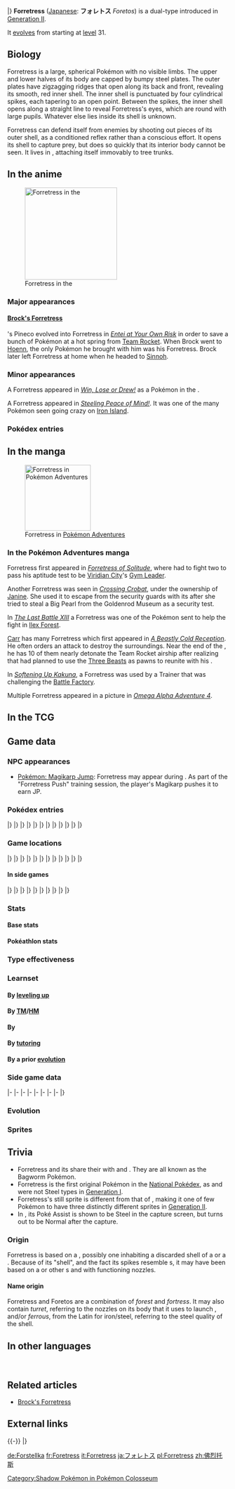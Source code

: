 {{PokémonPrevNext/Head|type=Bug|type2=Steel}}
{{PokémonPrevNext/GO|species=Forretress}}
{{PokémonPrevNext/Pokémon|type=Bug|prevnum=204|prev=Pineco|nextnum=206|next=Dunsparce|round=none}}
{{PokémonPrevNext/Disambig|species=Forretress}}
|}
{{Pokémon Infobox
|name=Forretress
|jname=フォレトス
|jtranslit=Foretosu
|tmname=Foretos
|ndex=205
|jdex=094
|abrow=111
|obrow=191
|opbrow=031
|typebox=1
|type1=Bug
|type2=Steel
|category=Bagworm
|height-ftin=3'11″
|height-m=1.2
|weight-lbs=277.3
|weight-kg=125.8
|abilityn=d
|ability1=Sturdy
|abilityd=Overcoat
|egggroupn=1
|egggroup1=Bug
|eggcycles=20
|evtotal=2
|evde=2
|expyield=163
|oldexp=118
|lv100exp=1,000,000
|gendercode=127
|color=Purple
|catchrate=75
|body=01
|pokefordex=forretress
|generation=2
|friendship=70
}}
'''Forretress''' ([[List of Japanese Pokémon names|Japanese]]: '''フォレトス''' ''Foretos'') is a dual-type {{2t|Bug|Steel}} {{OBP|Pokémon|species}} introduced in [[Generation II]].

It [[Evolution|evolve]]s from {{p|Pineco}} starting at [[level]] 31.

==Biology==
Forretress is a large, spherical Pokémon with no visible limbs. The upper and lower halves of its body are capped by bumpy steel plates. The outer plates have zigzagging ridges that open along its back and front, revealing its smooth, red inner shell. The inner shell is punctuated by four cylindrical spikes, each tapering to an open point. Between the spikes, the inner shell opens along a straight line to reveal Forretress's eyes, which are round with large pupils. Whatever else lies inside its shell is unknown.

Forretress can defend itself from enemies by shooting out pieces of its outer shell, as a conditioned reflex rather than a conscious effort. It opens its shell to capture prey, but does so quickly that its interior body cannot be seen. It lives in {{DL|List of Pokémon by habitat|Forest Pokémon|forests}}, attaching itself immovably to tree trunks.

==In the anime==
[[File:Brock Forretress.png|thumb|left|210px|Forretress in the {{pkmn|anime}}]]
===Major appearances===
====[[Brock's Forretress]]====
{{an|Brock}}'s Pineco evolved into Forretress in ''[[EP259|Entei at Your Own Risk]]'' in order to save a bunch of Pokémon at a hot spring from [[Team Rocket]]. When Brock went to [[Hoenn]], the only Pokémon he brought with him was his Forretress. Brock later left Forretress at home when he headed to [[Sinnoh]].

===Minor appearances===
A Forretress appeared in ''[[AG035|Win, Lose or Drew!]]'' as a Pokémon in the {{ci|Slateport}} {{pkmn|Contest}}.

A Forretress appeared in ''[[DP110|Steeling Peace of Mind!]]''. It was one of the many {{type|Steel}} Pokémon seen going crazy on [[Iron Island]].

===Pokédex entries===
{{Animedexheader|Johto}}
{{Animedexbody|EP259|Forretress|Ash's Pokédex|Forretress, the Bagworm Pokémon. Forretress is the evolved form of {{p|Pineco}}. Its entire body is covered in a steel-hard shell.}}
{{Animedexfooter/Pokémon|original|Johto}}

==In the manga==
[[File:Janine Forretress Adventures.png|thumb|150px|Forretress in [[Pokémon Adventures]]]]
===In the Pokémon Adventures manga===
Forretress first appeared in ''[[PS115|Forretress of Solitude]]'', where {{adv|Red}} had to fight two to pass his aptitude test to be [[Viridian City]]'s [[Gym Leader]].

Another Forretress was seen in ''[[PS136|Crossing Crobat]]'', under the ownership of [[Janine]]. She used it to escape from the security guards with its {{m|Spikes}} after she tried to steal a Big Pearl from the Goldenrod Museum as a security test.

In ''[[PS179|The Last Battle XIII]]'' a Forretress was one of the Pokémon sent to help the fight in [[Ilex Forest]].

[[Carr]] has many Forretress which first appeared in ''[[PS277|A Beastly Cold Reception]]''. He often orders an {{m|Explosion}} attack to destroy the surroundings. Near the end of the {{chap|FireRed & LeafGreen}}, he has 10 of them nearly detonate the Team Rocket airship after realizing that {{adv|Giovanni}} had planned to use the [[Three Beasts]] as pawns to reunite with his {{adv|Silver|son}}.

In ''[[PS426|Softening Up Kakuna]]'', a Forretress was used by a Trainer that was challenging the [[Battle Factory (Sinnoh)|Battle Factory]].

Multiple Forretress appeared in a picture in ''[[PAORAS04|Omega Alpha Adventure 4]]''.

==In the TCG==
{{main|Forretress (TCG)}}

==Game data==
===NPC appearances===
* [[Pokémon: Magikarp Jump]]: Forretress may appear during {{DL|Pokémon: Magikarp Jump|training}}. As part of the "Forretress Push" training session, the player's Magikarp pushes it to earn JP.

===Pokédex entries===
{{Dex/Header|type=Bug|type2=Steel}}
{{Dex/NA|gen=II}}
{{Dex/Gen|gen=II}}
{{Dex/Entry1|v=Gold|entry=Its entire body is shielded by a steel-hard shell. What lurks inside the armor is a total mystery.}}
{{Dex/Entry1|v=Silver|entry=It remains immovably rooted to its tree. It scatters pieces of its hard shell to drive its enemies away.}}
{{Dex/Entry1|v=Crystal|entry=Usually found hanging on to a fat tree trunk. It shoots out bits of its shell when it sees action.}}
{{Dex/Entry1|v=Stadium 2|t=FFF|color=000|entry=Its entire body is shielded by a steel-hard shell. What lurks inside the armor is a total mystery.}}
|}
|}
{{Dex/Gen|gen=III}}
{{Dex/Entry2|v=Ruby|v2=Sapphire|t=FFF|t2=FFF|entry=Forretress conceals itself inside its hardened steel shell. The shell is opened when the Pokémon is catching prey, but it does so at such a quick pace that the shell's inside cannot be seen.}}
{{Dex/Entry1|v=Emerald|t=FFF|entry=It keeps itself inside its steel shell. The shell is opened when it is catching prey, but it is so quick that the shell's inside cannot be seen.}}
{{Dex/Entry1|v=FireRed|entry=It remains immovably rooted to its tree. It scatters pieces of its hard shell to drive its enemies away.}}
{{Dex/Entry1|v=LeafGreen|entry=Its entire body is shielded by a steel-hard shell. What lurks inside the armor is a total mystery.}}
|}
|}
{{Dex/Gen|gen=IV}}
{{Dex/Entry3|v=Diamond|v2=Pearl|v3=Platinum|entry=It is encased in a steel shell. Its peering eyes are all that can be seen of its mysterious innards.}}
{{Dex/Entry1|v=HeartGold|entry=Its entire body is shielded by a steel-hard shell. What lurks inside the armor is a total mystery.}}
{{Dex/Entry1|v=SoulSilver|entry=It remains immovably rooted to its tree. It scatters pieces of its hard shell to drive its enemies away.}}
|}
|}
{{Dex/Gen|gen=V}}
{{Dex/Entry2|v=Black|v2=White|t=FFF|entry=It is encased in a steel shell. Its peering eyes are all that can be seen of its mysterious innards.}}
{{Dex/Entry2|v=Black 2|v2=White 2|t=FFF|entry=It is encased in a steel shell. Its peering eyes are all that can be seen of its mysterious innards.}}
|}
|}
{{Dex/Gen|gen=VI}}
{{Dex/Entry1|v=X|t=FFF|entry=It is encased in a steel shell. Its peering eyes are all that can be seen of its mysterious innards.}}
{{Dex/Entry1|v=Y|entry=It remains immovably rooted to its tree. It scatters pieces of its hard shell to drive its enemies away.}}
{{Dex/Entry2|v=Omega Ruby|v2=Alpha Sapphire|t=FFF|t2=FFF|entry=Forretress conceals itself inside its hardened steel shell. The shell is opened when the Pokémon is catching prey, but it does so at such a quick pace that the shell's inside cannot be seen.}}
|}
|}
{{Dex/Gen|gen=VII}}
{{Dex/Entry1|v=Ultra Sun|entry=When something approaches it, it fires off fragments of its steel shell in attack. This is not a conscious action but a conditioned reflex.}}
{{Dex/Entry1|v=Ultra Moon|entry=In the moment that it gulps down its prey, the inside of its shell is exposed, but to this day, no one has ever seen that sight.}}
|}
|}
{{Dex/Footer}}

===Game locations===
{{Availability/Header|type=Bug|type2=Steel}}
{{Availability/NA|gen=II}}
{{Availability/Gen|gen=II}}
{{Availability/Entry2|v=Gold|v2=Silver|area=[[Evolution|Evolve]] {{p|Pineco}}}}
{{Availability/Entry1|v=Crystal|area=[[Evolution|Evolve]] {{p|Pineco}}}}
|}
|}
{{Availability/Gen|gen=III}}
{{Availability/Entry2/None|v=Ruby|v2=Sapphire}}
{{Availability/Entry1|v=Emerald|t=FFF|area=[[Evolution|Evolve]] {{p|Pineco}}}}
{{Availability/Entry2/None|v=FireRed|v2=LeafGreen}}
{{Availability/Entry1|v=Colosseum|area=[[Shadow PKMN Lab]] {{color2|{{shadow color}}|Shadow Pokémon|(Shadow)}}}}
{{Availability/Entry1|v=XD|t=FFF|link=Pokémon XD: Gale of Darkness|area=[[Evolution|Evolve]] {{p|Pineco}}}}
|}
|}
{{Availability/Gen|gen=IV}}
{{Availability/Entry2|v=Diamond|v2=Pearl|area=[[Evolution|Evolve]] {{p|Pineco}}}}
{{Availability/Entry1|v=Platinum|area=[[Evolution|Evolve]] {{p|Pineco}}}}
{{Availability/Entry2|v=HeartGold|v2=SoulSilver|area=[[Evolution|Evolve]] {{p|Pineco}}}}
{{Availability/Entry1|v=Pal Park|color=71AD64|link=Pal Park|area={{DL|List of Pokémon by Pal Park location|Forest}}}}
|}
|}
{{Availability/Gen|gen=V}}
{{Availability/Entry2|v=Black|v2=White|t=fff|area=[[Evolution|Evolve]] {{p|Pineco}}}}
{{Availability/Entry2|v=Black 2|v2=White 2|t=fff|area=[[Evolution|Evolve]] {{p|Pineco}}}}
|}
|}
{{Availability/Gen|gen=VI}}
{{Availability/Entry2|v=X|v2=Y|t=fff|area=[[Friend Safari]] ([[Friend Safari#Steel-type Safari|Steel]])}}
{{Availability/Entry2|v=Omega Ruby|v2=Alpha Sapphire|t=FFF|t2=FFF|area=[[Mirage Forests|Mirage Forest]] (West of {{rt|105|Hoenn}}) and [[Mirage Mountains]] (West of {{rt|104|Hoenn}}, north of [[Lilycove City]], northeast of {{rt|125|Hoenn}}, and south of {{rt|131|Hoenn}})}}
|}
|}
{{Availability/Gen|gen=VII}}
{{Availability/Entry2/None|v=Sun|v2=Moon}}
{{Availability/Entry2|v=Ultra Sun|v2=Ultra Moon|area=[[Evolution|Evolve]] {{p|Pineco}}}}
|}
|}
{{Availability/Footer}}

====In side games====
{{Availability/Header|type=Bug|type2=Steel}}
{{Availability/NA|gen=II}}
{{Availability/Gen|gen=II}}
{{Availability/NA/Side|gen=II}}
|}
|}
{{Availability/Gen|gen=III}}
{{Availability/Entry1|v=Trozei!|color={{yellow color}}|area=Endless Level 59, Endless Level 69, Forever Level 9, [[Mr. Who's Den]]}}
{{Availability/Entry2|v=MD Red|v2=MD Blue|link=Pokémon Mystery Dungeon: Red Rescue Team and Blue Rescue Team|area=[[Evolution|Evolve]] {{p|Pineco}}}}
|}
|}
{{Availability/Gen|gen=IV}}
{{Availability/Entry2|v=MD Time|v2=MD Darkness|link=Pokémon Mystery Dungeon: Explorers of Time and Explorers of Darkness|area=[[Sky Stairway]] (1F-49F)}}
{{Availability/Entry1|v=MD Sky|link=Pokémon Mystery Dungeon: Explorers of Sky|area=[[Sky Stairway]] (1F-49F)}}
{{Availability/Entry1|v=Ranger: SoA|color={{SoA color}}|link=Pokémon Ranger: Shadows of Almia|area=[[Vien Forest]]}}
<!--{{Availability/Entry1|v=MD Stormy|link=Pokémon Mystery Dungeon (WiiWare)|color={{water color}}|area=}}-->
{{Availability/Entry1|v=Ranger: GS|color={{GS color}}|link=Pokémon Ranger: Guardian Signs|area=[[Sophian Road]], [[Canal Ruins]], [[Forest Temple]], [[Light Temple]]}}
|}
|}
{{Availability/Gen|gen=V}}
{{Availability/Entry1|1|v=Rumble Blast|color={{fire color}}|area=Forest: [[World Axle - B1F]], Cave: All{{tt|*|Dialga encounter}}}}
{{Availability/Entry1|1|v=Conquest|color={{silver color}}|area=[[Evolution|Evolve]] {{p|Pineco}}}}
{{Availability/Entry1|1|v=Rumble U|color={{fire color}}|area=[[Toy Collection#Launch to Victory!|Toy Collection: Launch to Victory!]], [[Variety Battle#Pokémon on a Roll|Variety Battle: Pokémon on a Roll]]}}
|}
|}
{{Availability/Gen|gen=VI}}
{{Availability/Entry1|1|v=Battle Trozei|color={{defense color}}|area=[[Infinite Ruins#Stage 1|Infinite Ruins: Stage 1]]}}
{{Availability/Entry1|1|v=Shuffle|color={{beauty color}}|area=Event: [[Special Stages#Seventh release|''Pokémon Safari'']] <small>(Seventh release)</small>}}
{{Availability/Entry1|1|v=Rumble World|color={{fire color}}|area=[[Gold Plateau#Verdant Grove|Gold Plateau: Verdant Grove]] <small>(All Areas, Entrance Boss)</small>}}
|}
|}
{{Availability/Footer}}

===Stats===
====Base stats====
{{BaseStats
|type=Bug
|type2=Steel
|HP=75
|Attack=90
|Defense=140
|SpAtk=60
|SpDef=60
|Speed=40}}

====Pokéathlon stats====
{{Pokéthlon
|type=Bug
|type2=Steel
|Speed=1
|SpeedMax=2
|Power=4
|PowerMax=4
|Technique=3
|TechniqueMax=4
|Stamina=4
|StaminaMax=5
|Jump=2
|JumpMax=3
}}

===Type effectiveness===
{{TypeEffectiveness
|type1=Bug
|type2=Steel
|Normal=50
|Fighting=100
|Flying=100
|Poison=0
|Ground=100
|Rock=100
|Bug=50
|Ghost=100
|Steel=50
|Fire=400
|Water=100
|Grass=25
|Electric=100
|Psychic=50
|Ice=50
|Dragon=50
|Dark=100
|Fairy=50
|notes=yes
|steel=yes
|newpoison=1
|gen5dark=yes
|olddark=½
|gen5ghost=yes
|oldghost2=½}}

===Learnset===
====By [[Level|leveling up]]====
{{learnlist/levelh/7|Forretress|Bug|Steel|2}}
{{learnlist/level7|1|Mirror Shot|Steel|Special|65|85|10||'''}}
{{learnlist/level7|1|Autotomize|Steel|Status|&mdash;|&mdash;|15}}
{{learnlist/level7|1|Heavy Slam|Steel|Physical|&mdash;|100|10||'''}}
{{learnlist/level7|1|Zap Cannon|Electric|Special|120|50|5}}
{{learnlist/level7|1|Magnet Rise|Electric|Status|&mdash;|&mdash;|10}}
{{learnlist/level7|1|Toxic Spikes|Poison|Status|&mdash;|&mdash;|20}}
{{learnlist/level7|1|Tackle|Normal|Physical|40|100|35}}
{{learnlist/level7|1|Protect|Normal|Status|&mdash;|&mdash;|10}}
{{learnlist/level7|1|Self-Destruct|Normal|Physical|200|100|5}}
{{learnlist/level7|1|Bug Bite|Bug|Physical|60|100|20||'''}}
{{learnlist/level7|{{tt|Evo.|Learned upon evolving}}|Mirror Shot|Steel|Special|65|85|10||'''}}
{{learnlist/level7|{{tt|Evo.|Learned upon evolving}}|Autotomize|Steel|Status|&mdash;|&mdash;|15}}
{{learnlist/level7|6|Self-Destruct|Normal|Physical|200|100|5}}
{{learnlist/level7|9|Bug Bite|Bug|Physical|60|100|20||'''}}
{{learnlist/level7|12|Take Down|Normal|Physical|90|85|20}}
{{learnlist/level7|17|Rapid Spin|Normal|Physical|20|100|40}}
{{learnlist/level7|20|Bide|Normal|Physical|&mdash;|&mdash;|10}}
{{learnlist/level7|23|Natural Gift|Normal|Physical|&mdash;|100|15}}
{{learnlist/level7|28|Spikes|Ground|Status|&mdash;|&mdash;|20}}
{{learnlist/level7|32|Payback|Dark|Physical|50|100|10}}
{{learnlist/level7|36|Explosion|Normal|Physical|250|100|5}}
{{learnlist/level7|42|Iron Defense|Steel|Status|&mdash;|&mdash;|15}}
{{learnlist/level7|46|Gyro Ball|Steel|Physical|&mdash;|100|5||'''}}
{{learnlist/level7|50|Double-Edge|Normal|Physical|120|100|15}}
{{learnlist/level7|56|Magnet Rise|Electric|Status|&mdash;|&mdash;|10}}
{{learnlist/level7|60|Zap Cannon|Electric|Special|120|50|5}}
{{learnlist/level7|64|Heavy Slam|Steel|Physical|&mdash;|100|10||'''}}
{{learnlist/levelf/7|Forretress|Bug|Steel|2}}

====By [[TM]]/[[HM]]====
{{learnlist/tmh/7|Forretress|Bug|Steel|2}}
{{learnlist/tm7|TM06|Toxic|Poison|Status|&mdash;|90|10}}
{{learnlist/tm7|TM09|Venoshock|Poison|Special|65|100|10}}
{{learnlist/tm7|TM10|Hidden Power|Normal|Special|60|100|15}}
{{learnlist/tm7|TM11|Sunny Day|Fire|Status|&mdash;|&mdash;|5}}
{{learnlist/tm7|TM15|Hyper Beam|Normal|Special|150|90|5}}
{{learnlist/tm7|TM16|Light Screen|Psychic|Status|&mdash;|&mdash;|30}}
{{learnlist/tm7|TM17|Protect|Normal|Status|&mdash;|&mdash;|10}}
{{learnlist/tm7|TM21|Frustration|Normal|Physical|&mdash;|100|20}}
{{learnlist/tm7|TM22|Solar Beam|Grass|Special|120|100|10}}
{{learnlist/tm7|TM26|Earthquake|Ground|Physical|100|100|10}}
{{learnlist/tm7|TM27|Return|Normal|Physical|&mdash;|100|20}}
{{learnlist/tm7|TM32|Double Team|Normal|Status|&mdash;|&mdash;|15}}
{{learnlist/tm7|TM33|Reflect|Psychic|Status|&mdash;|&mdash;|20}}
{{learnlist/tm7|TM37|Sandstorm|Rock|Status|&mdash;|&mdash;|10}}
{{learnlist/tm7|TM39|Rock Tomb|Rock|Physical|60|95|15}}
{{learnlist/tm7|TM42|Facade|Normal|Physical|70|100|20}}
{{learnlist/tm7|TM44|Rest|Psychic|Status|&mdash;|&mdash;|10}}
{{learnlist/tm7|TM45|Attract|Normal|Status|&mdash;|100|15}}
{{learnlist/tm7|TM48|Round|Normal|Special|60|100|15}}
{{learnlist/tm7|TM64|Explosion|Normal|Physical|250|100|5}}
{{learnlist/tm7|TM66|Payback|Dark|Physical|50|100|10}}
{{learnlist/tm7|TM68|Giga Impact|Normal|Physical|150|90|5}}
{{learnlist/tm7|TM69|Rock Polish|Rock|Status|&mdash;|&mdash;|20}}
{{learnlist/tm7|TM72|Volt Switch|Electric|Special|70|100|20}}
{{learnlist/tm7|TM74|Gyro Ball|Steel|Physical|&mdash;|100|5||'''}}
{{learnlist/tm7|TM78|Bulldoze|Ground|Physical|60|100|20}}
{{learnlist/tm7|TM80|Rock Slide|Rock|Physical|75|90|10}}
{{learnlist/tm7|TM87|Swagger|Normal|Status|&mdash;|85|15}}
{{learnlist/tm7|TM88|Sleep Talk|Normal|Status|&mdash;|&mdash;|10}}
{{learnlist/tm7|TM90|Substitute|Normal|Status|&mdash;|&mdash;|10}}
{{learnlist/tm7|TM91|Flash Cannon|Steel|Special|80|100|10||'''}}
{{learnlist/tm7|TM100|Confide|Normal|Status|&mdash;|&mdash;|20}}
{{learnlist/tmf/7|Forretress|Bug|Steel|2}}

====By {{pkmn|breeding}}====
{{learnlist/breedh/7|Forretress|Bug|Steel|2}}
{{learnlist/breed7|{{MSP|214|Heracross}}|Counter|Fighting|Physical|&mdash;|100|20}}
{{learnlist/breed7|{{MSP|165|Ledyba}}{{MSP|166|Ledian}}{{MSP|204|Pineco}}{{MSP|205|Forretress}}{{MSP|313|Volbeat}}{{MSP|543|Venipede}}<br>{{MSP|544|Whirlipede}}{{MSP|545|Scolipede}}{{MSP|588|Karrablast}}{{MSP|589|Escavalier}}{{MSP|636|Larvesta}}|Double-Edge|Normal|Physical|120|100|15}}
{{learnlist/breed7|{{MSP|214|Heracross}}{{MSP|540|Sewaddle}}{{MSP|588|Karrablast}}|Endure|Normal|Status|&mdash;|&mdash;|10}}
{{learnlist/breed7|{{MSP|540|Sewaddle}}{{MSP|557|Dwebble}}{{MSP|558|Crustle}}{{MSP|588|Karrablast}}|Flail|Normal|Physical|&mdash;|100|15}}
{{learnlist/breed7|{{MSP|015|Beedrill}}{{MSP|167|Spinarak}}{{MSP|168|Ariados}}{{MSP|214|Heracross}}{{MSP|451|Skorupi}}{{MSP|452|Drapion}}<br>{{MSP|768|Golisopod}}|Pin Missile|Bug|Physical|25|95|20||'''}}
{{learnlist/breed7|{{MSP|213|Shuckle}}|Power Trick|Psychic|Status|&mdash;|&mdash;|10}}
{{learnlist/breed7|{{MSP|127|Pinsir}}|Revenge|Fighting|Physical|60|100|10}}
{{learnlist/breed7|{{MSP|328|Trapinch}}{{MSP|329|Vibrava}}{{MSP|330|Flygon}}|Sand Tomb|Ground|Physical|35|85|15}}
{{learnlist/breed7|{{MSP|557|Dwebble}}{{MSP|558|Crustle}}|Stealth Rock|Rock|Status|&mdash;|&mdash;|20}}
{{learnlist/breed7|{{MSP|165|Ledyba}}{{MSP|166|Ledian}}{{MSP|617|Accelgor}}|Swift|Normal|Special|60|&mdash;|20}}
{{learnlist/breed7|{{MSP|015|Beedrill}}{{MSP|205|Forretress}}{{MSP|451|Skorupi}}{{MSP|452|Drapion}}|Toxic Spikes|Poison|Status|&mdash;|&mdash;|20}}
{{learnlist/breedf/7|Forretress|Bug|Steel|2}}

====By [[Move Tutor|tutoring]]====
{{learnlist/tutorh/7|Forretress|Bug|Steel|2}}
{{learnlist/tutor7|Ally Switch|Psychic|Status|—|—|15|||no|yes}}
{{learnlist/tutor7|Block|Normal|Status|—|—|5|||no|yes}}
{{learnlist/tutor7|Bug Bite|Bug|Physical|60|100|20||'''|no|yes}}
{{learnlist/tutor7|Drill Run|Ground|Physical|80|95|10|||no|yes}}
{{learnlist/tutor7|Giga Drain|Grass|Special|75|100|10|||no|yes}}
{{learnlist/tutor7|Gravity|Psychic|Status|—|—|5|||no|yes}}
{{learnlist/tutor7|Iron Defense|Steel|Status|—|—|15|||no|yes}}
{{learnlist/tutor7|Laser Focus|Normal|Status|—|—|30|||no|yes}}
{{learnlist/tutor7|Magnet Rise|Electric|Status|—|—|10|||no|yes}}
{{learnlist/tutor7|Pain Split|Normal|Status|—|—|20|||no|yes}}
{{learnlist/tutor7|Signal Beam|Bug|Special|75|100|15||'''|no|yes}}
{{learnlist/tutor7|Snore|Normal|Special|50|100|15|||no|yes}}
{{learnlist/tutor7|Stealth Rock|Rock|Status|—|—|20|||no|yes}}
{{learnlist/tutor7|Telekinesis|Psychic|Status|—|—|15|||no|yes}}
{{learnlist/tutorf/7|Forretress|Bug|Steel|2}}

====By a prior [[evolution]]====
{{learnlist/prevoh/7|Forretress|Bug|Steel|2}}
{{learnlist/prevo7null}}
{{learnlist/prevof/7|Forretress|Bug|Steel|2}}

===Side game data===
{{Spindata/Head|type=Bug|type2=Steel}}
{{Spindata/Trozei|col=6|type=Bug|ndex=205|rarity=Rare}}
|-
{{Spindata/MDRB|col=6|type=Bug|ndex=205
|body=1
|rate=Evolve
|area=Secretive Forest
|P1=What goes on inside my shell is a secret!
|P2=Now, this isn't pretty. I'm seeing my health down halfway.
|P3=I'm about done... Haven't got any power left to give...
|PL=Say, now, I leveled up! My shell's grown thicker, too!
}}
|-
{{Spindata/MDTDS|col=6|type=Bug|ndex=205
|body=1
|rate=0.5
|IQ=E
}}
|-
{{Spindata/Ranger SoA|col=6|type=Bug
|group=Steel
|assist=Steel
|field=Crush
|fieldpower=2
|browser=It flings gooey blobs. Beware: it may explode.
}}
|-
{{Spindata/Ranger GS|col=6|type=Bug
|group=Steel
|assist=Normal
|field=Tackle
|fieldpower=3
|browser=It causes explosions around itself.
}}
|-
{{Spindata/RumbleBlast|col=6|type=Bug
|att=3
|def=4
|speed=3
}}
|-
{{Spindata/Conquest|col=6|type=Bug|ndex=205
|HP=3
|atk=3
|def=4
|spd=2
|range=3
|move=Gyro Ball
|ability1=Sturdy
|ability2=Jagged Edge
|ability3=Explode
|evo=Evolves from {{p|Pineco}} when its Defense is 73 or higher
|link={{DL|List of Pokémon Conquest characters|Kame}}, {{DL|List of Pokémon Conquest characters|Ujizane}}, and '''[[Yoshimoto]]'''
}}
|-
{{Spindata/Battle Trozei|col=3|type=Bug|ndex=205
|power=2
}}
{{Spindata/Shuffle|col=3|type=Bug|ndex=205|num=492
|min=60
|max=105
|raisemaxlevel=5
|skill=Rock Break+
|skilldesc=Sometimes destroys three breakable-rock disruptions.
}}
|-
{{Spindata/GO|col=6|type=Bug|ndex=205
|hatch=N/A
|buddy=5
|evolution=N/A
|stamina=150
|attack=161
|defense=242
|fast={{m|Bug Bite}}, {{m|Struggle Bug}}
|special={{m|Heavy Slam}}, {{m|Earthquake}}, {{m|Rock Tomb}}
}}
|}

===Evolution===
{{Evobox-2
|type1=Bug
|type2=Steel
|pictype=art
|no1=204
|name1=Pineco
|type1-1=Bug
|evo1={{bag|Rare Candy}}<br>{{color2|000|Level|Level 31}}
|no2=205
|name2=Forretress
|type1-2=Bug
|type2-2=Steel}}

===Sprites===
{{Spritebox/Header|type=Bug|type2=Steel}}
{{Spritebox/NA|II}}
{{Spritebox/2|ndex=205}}
{{Spritebox/3|ndex=205}}
{{Spritebox/4|ndex=205}}
{{Spritebox/5|ndex=205}}
{{Spritebox/6|ndex=205}}
{{Spritebox/7|ndex=205}}
{{Spritebox/Footer|205|Forretress}}

==Trivia==
* Forretress and its {{p|Pineco|pre-evolution}} share their {{pkmn|category}} with {{p|Burmy}} and {{p|Wormadam}}. They are all known as the Bagworm Pokémon.
* Forretress is the first original {{t|Steel}} Pokémon in the [[National Pokédex]], as {{p|Magnemite}} and {{p|Magneton|its evolution}} were not Steel types in [[Generation I]].
* Forretress's {{v2|Crystal}} still sprite is different from that of {{2v2|Gold|Silver}}, making it one of few Pokémon to have three distinctly different sprites in [[Generation II]].
* In {{g|Ranger: Guardian Signs}}, its Poké Assist is shown to be Steel in the capture screen, but turns out to be Normal after the capture.

===Origin===
Forretress is based on a {{wp|bagworm}}, possibly one inhabiting a discarded shell of a {{wp|horse chestnut}} or a {{wp|walnut}}. Because of its "shell", and the fact its spikes resemble {{wp|cannon}}s, it may have been based on a {{wp|giant clam}} or other {{wp|mussel}}s and {{wp|shellfish}} with functioning nozzles.

====Name origin====
Forretress and Foretos are a combination of ''forest'' and ''fortress''. It may also contain ''turret'', referring to the nozzles on its body that it uses to launch {{m|Spikes}}, and/or ''ferrous'', from the Latin for iron/steel, referring to the steel quality of the shell.

==In other languages==
{{Other languages|type=Bug|type2=Steel
|ja=フォレトス ''Foretos''|jameaning=From ''forest'', ''turret'', and ''fortress''
|fr=Foretress|frmeaning=Similar to English name
|es=Forretress|esmeaning=Same as English name
|de=Forstellka|demeaning=From ''{{tt|Forst|forest}}'' and ''{{tt|Kastell|castle}}''
|it=Forretress|itmeaning=Same as English name
|ko=쏘콘 ''Ssokon''|komeaning=From {{tt|쏘다 ''ssoda''|to shoot}} and ''pine cone''. May involve {{tt|소나무 ''sonamoo''|pine tree}}.
|zh_cmn=佛烈托斯 ''Fúliètuōsī''{{tt|*|Later anime}}<br>佛烈託斯 ''Fúliètuōsī''{{tt|*|Early anime (Taiwan only)}}|zh_cmnmeaning=Transliteration of its Japanese name
|hi=फोरेट्रेस ''Forretress''|himeaning=Transcription of English name
|ru=Форретресс ''Forretress''|rumeaning=Transcription of English name
}}
<br clear="left">

==Related articles==
* [[Brock's Forretress]]

==External links==

{{-}}
{{PokémonPrevNext/Head|type=Bug|type2=Steel}}
{{PokémonPrevNext/Pokémon|type=Bug|prevnum=204|prev=Pineco|nextnum=206|next=Dunsparce}}
|}
{{Project Pokédex notice}}

[[Category:Shadow Pokémon in Pokémon Colosseum]]

[[de:Forstellka]]
[[fr:Foretress]]
[[it:Forretress]]
[[ja:フォレトス]]
[[pl:Forretress]]
[[zh:佛烈托斯]]